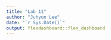 ```yaml
---
title: "Lab 11"
author: "Juhyun Lee"
date: "`r Sys.Date()`"
output: flexdashboard::flex_dashboard
---
```



